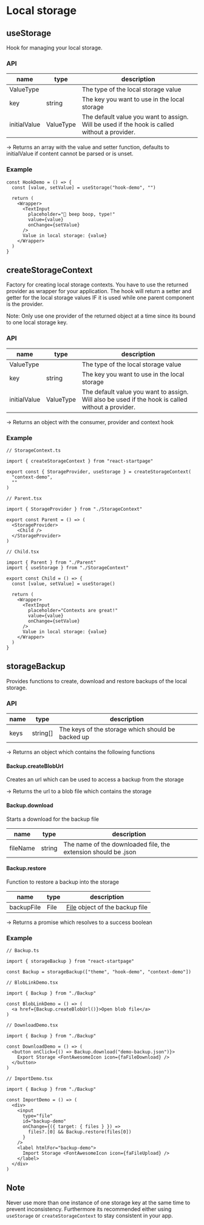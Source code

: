 
# Local storage


## useStorage

Hook for managing your local storage.

### API

|name|type|description|
|--- |--- |---        |
|ValueType|  |The type of the local storage value|
|key|string|The key you want to use in the local storage|
|initialValue|ValueType|The default value you want to assign. Will be used if the hook is called without a provider.|

-> Returns an array with the value and setter function, defaults to initialValue if content cannot be parsed or is unset.

### Example

<HookDemo />

```
const HookDemo = () => {
  const [value, setValue] = useStorage("hook-demo", "")

  return (
    <Wrapper>
      <TextInput
        placeholder="🤖 beep boop, type!"
        value={value}
        onChange={setValue}
      />
      Value in local storage: {value}
    </Wrapper>
  )
}
```

## createStorageContext

Factory for creating local storage contexts.
You have to use the returned provider as wrapper for your application.
The hook will return a setter and getter for the local storage values IF it is used while one parent component is the provider.

Note: Only use one provider of the returned object at a time since its bound to one local storage key.

### API

|name|type|description|
|--- |--- |---        |
|ValueType|  |The type of the local storage value|
|key|string|The key you want to use in the local storage|
|initialValue|ValueType|The default value you want to assign. Will also be used if the hook is called without a provider.|

-> Returns an object with the consumer, provider and context hook

### Example

<Parent />

```
// StorageContext.ts

import { createStorageContext } from "react-startpage"

export const { StorageProvider, useStorage } = createStorageContext(
  "context-demo",
  ""
)
```
```
// Parent.tsx

import { StorageProvider } from "./StorageContext"

export const Parent = () => (
  <StorageProvider>
    <Child />
  </StorageProvider>
)
```
```
// Child.tsx

import { Parent } from "./Parent"
import { useStorage } from "./StorageContext"

export const Child = () => {
  const [value, setValue] = useStorage()

  return (
    <Wrapper>
      <TextInput
        placeholder="Contexts are great!"
        value={value}
        onChange={setValue}
      />
      Value in local storage: {value}
    </Wrapper>
  )
}
```

## storageBackup

Provides functions to create, download and restore backups of the local storage.

### API

|name|type|description|
|--- |--- |---        |
|keys| string[] |The keys of the storage which should be backed up|

-> Returns an object which contains the following functions

#### Backup.createBlobUrl

Creates an url which can be used to access a backup from the storage

-> Returns the url to a blob file which contains the storage

#### Backup.download

Starts a download for the backup file

|name|type|description|
|--- |--- |---        |
|fileName| string |The name of the downloaded file, the extension should be .json|

#### Backup.restore

Function to restore a backup into the storage

|name|type|description|
|--- |--- |---        |
|backupFile| File |[File](https://developer.mozilla.org/en-US/docs/Web/API/File) object of the backup file|

-> Returns a promise which resolves to a success boolean

### Example
```
// Backup.ts

import { storageBackup } from "react-startpage"

const Backup = storageBackup(["theme", "hook-demo", "context-demo"])
```

<BlobLinkDemo />

```
// BlobLinkDemo.tsx

import { Backup } from "./Backup"

const BlobLinkDemo = () => (
  <a href={Backup.createBlobUrl()}>Open blob file</a>
)
```

<DownloadDemo />

```
// DownloadDemo.tsx

import { Backup } from "./Backup"

const DownloadDemo = () => (
  <button onClick={() => Backup.download("demo-backup.json")}>
    Export Storage <FontAwesomeIcon icon={faFileDownload} />
  </button>
)
```

<ImportDemo />

```
// ImportDemo.tsx

import { Backup } from "./Backup"

const ImportDemo = () => (
  <div>
    <input
      type="file"
      id="backup-demo"
      onChange={({ target: { files } }) =>
        files?.[0] && Backup.restore(files[0])
      }
    />
    <label htmlFor="backup-demo">
      Import Storage <FontAwesomeIcon icon={faFileUpload} />
    </label>
  </div>
)
```

## Note

Never use more than one instance of one storage key at the same time to prevent inconsistency.
Furthermore its recommended either using `useStorage` or `createStorageContext` to stay consistent in your app.
